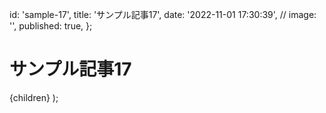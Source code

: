 
  id: 'sample-17',
  title: 'サンプル記事17',
  date: '2022-11-01 17:30:39',
  // image: '',
  published: true,
};

# サンプル記事17

  <ArticleLayout meta={meta}>{children}</ArticleLayout>
);

